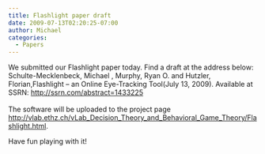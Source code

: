 ```yaml
---
title: Flashlight paper draft
date: 2009-07-13T02:20:25-07:00
author: Michael
categories:
  - Papers
---
```

We submitted our Flashlight paper today. Find a draft at the address below:  
Schulte-Mecklenbeck, Michael , Murphy, Ryan O. and Hutzler, Florian,Flashlight &#8211; an Online Eye-Tracking Tool(July 13, 2009). Available at SSRN: [http://ssrn.com/abstract=1433225  
](http://ssrn.com/abstract=1433225)  
The software will be uploaded to the project page [http://vlab.ethz.ch/vLab\_Decision\_Theory\_and\_Behavioral\_Game\_Theory/Flashlight.html](http://vlab.ethz.ch/vLab_Decision_Theory_and_Behavioral_Game_Theory/Flashlight.html).

Have fun playing with it!